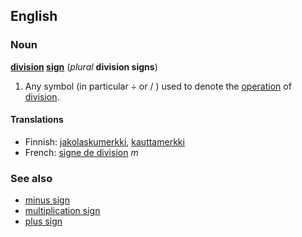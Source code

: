 ==English==
===Noun===
'''[[division]] [[sign]]''' (''plural'' '''division signs''')

#{{mathematics}} Any symbol (in particular &divide; or / ) used to denote the [[operation]] of [[division]].

====Translations====
*Finnish: [[jakolaskumerkki]], [[kauttamerkki]]
*French: [[signe de division]] ''m''

===See also===
*[[minus sign]]
*[[multiplication sign]]
*[[plus sign]]

<!-- Please note the following when editing this page:

* A division sign is a mathematical symbol, not a punctuation mark.

-->